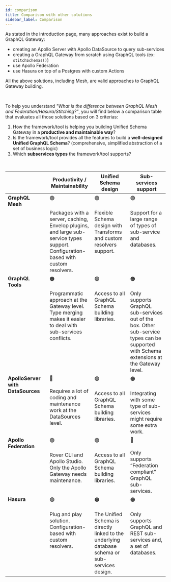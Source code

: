 ```yaml
---
id: comparison
title: Comparison with other solutions
sidebar_label: Comparison
---
```



As stated in the introduction page, many approaches exist to build a GraphQL Gateway:

- creating an Apollo Server with Apollo DataSource to query sub-services
- creating a GraphQL Gateway from scratch using GraphQL tools (ex: `stitchSchemas()`)
- use Apollo Federation
- use Hasura on top of a Postgres with custom Actions


All the above solutions, including Mesh, are valid approaches to GraphQL Gateway building.

<br />

To help you understand _"What is the difference between GraphQL Mesh and Federation/Hasura/Stitching?"_, you will find below a comparison table that evaluates all those solutions based on 3 criterias:

1. How the framework/tool is helping you building Unified Schema Gateway in a **productive and maintainable way**?
2. Is the framework/tool provides all the features to build a **well-designed Unified GraphQL Schema**? (comprehensive, simplified abstraction of a set of business logic)
3. Which **subservices types** the framework/tool supports?


<p>&nbsp;</p>


<table>
  <thead>
    <tr>
      <th></th>
      <th>Productivity / Maintainability</th>
      <th>Unified Schema design</th>
      <th>Sub-services support</th>
    </tr>
  </thead>
  <tbody>
    <tr valign="top">
      <td width="115px"><strong>GraphQL Mesh</strong></td>
      <td>
        🟢
        <br/>
        <br/>
        Packages with a server, caching, Envelop plugins, and large sub-service types support. <br/>
        Configuration-based with custom resolvers.
      </td>
      <td>
        🟢
        <br/>
        <br/>
        Flexible Schema design with Transforms and custom resolvers support.</td>
      <td>🟢
        <br/>
        <br/>
        Support for a large range of types of sub-service and databases.</td>
    </tr>
    <tr valign="top">
      <td width="115px"><strong>GraphQL Tools</strong></td>
      <td>
        🟠
        <br/>
        <br/>
        Programmatic approach at the Gateway level.
        <br/>
        Type merging makes it easier to deal with sub-services
        conflicts.
      </td>
      <td>
        🟢
        <br/>
        <br/>
        Access to all GraphQL Schema building libraries.</td>
      <td>
        🟠
        <br/>
        <br/>
        Only supports GraphQL sub-services out of the box. Other sub-service types can be supported with
        Schema extensions at the Gateway level.
      </td>
    </tr>
    <tr valign="top">
      <td width="115px"><strong>ApolloServer with DataSources</strong></td>
      <td>
        🔴
        <br/>
        <br/>
        Requires a lot of coding and maintenance work at the DataSources level.</td>
      <td>
        🟢
        <br/>
        <br/>
        Access to all GraphQL Schema building libraries.</td>
      <td>
        🟠
        <br/>
        <br/>
        Integrating with some type of sub-services might require some extra work.</td>
    </tr>
    <tr valign="top">
      <td width="115px"><strong>Apollo Federation</strong></td>
      <td>
        🟢
        <br/>
        <br/>
        Rover CLI and Apollo Studio. Only the Apollo Gateway needs maintenance.</td>
      <td>
        🟢
        <br/>
        <br/>
        Access to all GraphQL Schema building libraries.</td>
      <td>
        🔴
        <br/>
        <br/>
        Only supports “Federation compliant” GraphQL sub-services.</td>
    </tr>
    <tr valign="top">
      <td width="115px"><strong>Hasura</strong></td>
      <td>
        🟢
        <br/>
        <br/>
        Plug and play solution. Configuration-based with custom resolvers.</td>
      <td>
        🟠
        <br/>
        <br/>
        The Unified Schema is directly linked to the underlying database schema or sub-services design.
      </td>
      <td>
        🟠
        <br/>
        <br/>
        Only supports GraphQL and REST sub-services and, a set of databases.
      </td>
    </tr>
  </tbody>
</table>

